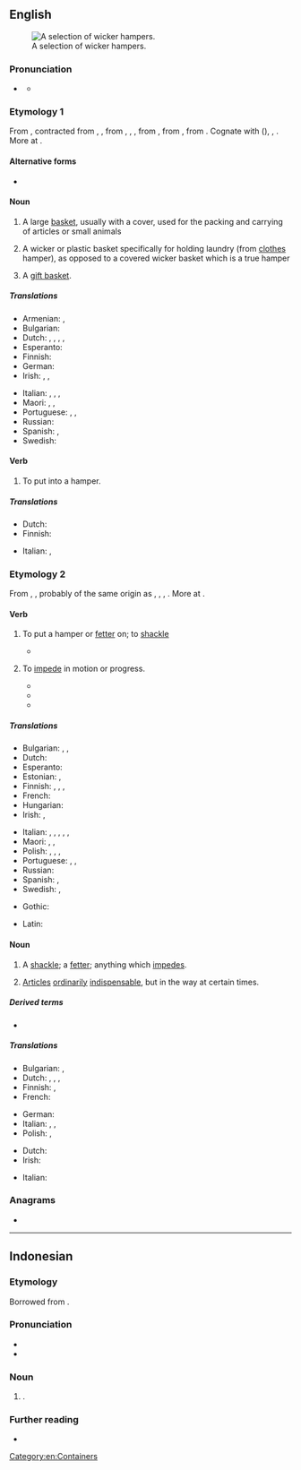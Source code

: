 ==English==
{{wikipedia}}
[[Image:Baskets Wicker.jpg|thumb|A selection of wicker hampers.]]

===Pronunciation===
* {{a|GA}} {{IPA|en|/ˈhæmpɚ/}}
** {{audio|en|LL-Q1860 (eng)-Vealhurl-hamper.wav|Audio (UK)}}

===Etymology 1===
From {{inh|en|enm|hamper}}, contracted from {{m|enm|hanaper}}, {{m|enm|hanypere}}, from {{der|en|xno|hanaper}}, {{der|en|fro|hanapier}}, {{m|fro|hanepier|t=case for holding a large goblet or cup}}, from {{m|fro|hanap|t=goblet, drinking cup}}, from {{der|en|frk|*hnapp|t=cup, bowl, basin}}, from {{der|en|gem-pro|*hnappaz|t=cup, bowl}}. Cognate with {{cog|goh|hnapf|t=cup, bowl, basin}} ({{cog|de|Napf|t=bowl}}), {{cog|nl|nap|t=cup}}, {{cog|ang|hnæpp|t=bowl}}. More at {{l|en|nap}}.

====Alternative forms====
* {{l|en|hampire}} {{qual|obsolete}}

====Noun====
{{en-noun}}

# A large [[basket]], usually with a cover, used for the packing and carrying of articles or small animals
#: {{ux|en|a '''hamper''' of wine}}
#: {{ux|en|a clothes '''hamper'''}}
#: {{ux|en|an oyster '''hamper''', which contains two bushels}}
# {{lb|en|uncommon|except in|New England}} A wicker or plastic basket specifically for holding laundry (from [[clothes]] hamper), as opposed to a covered wicker basket which is a true hamper
# {{lb|en|UK}} A [[gift basket]].

=====Translations=====
{{trans-top|large basket}}
* Armenian: {{t+|hy|զամբյուղ}}, {{t+|hy|կողով}}
* Bulgarian: {{t|bg|кошница с капак|f}}
* Dutch: {{t+|nl|korf}}, {{t+|nl|mand|m}}, {{t+|nl|pakmand|m}}, {{t|nl|sluitmand|m}}, {{t+|nl|wasmand|m}}
* Esperanto: {{t+|eo|korbo}}
* Finnish: {{t+|fi|kori}}
* German: {{t+|de|Korb|m}}
* Irish: {{t+|ga|ciseán|m}} {{qualifier|for food, full of food and drink}}, {{t|ga|ciseach|f}} {{qualifier|for food}}, {{t|ga|cis|f}} {{qualifier|full of food and drink}}
{{trans-mid}}
* Italian: {{t+|it|cesta|f}}, {{t+|it|cesto|m}}, {{t+|it|canestro|m}}, {{t+|it|paniere|m}}
* Maori: {{t|mi|whakatomo}}, {{t|mi|tokanga}} {{qualifier|for food}}, {{t|mi|whirirua}}
* Portuguese: {{t+|pt|balaio|m}}, {{t+|pt|seira|f}}, {{t+|pt|canastra|f}}
* Russian: {{t+|ru|корзи́на|f}}
* Spanish: {{t+|es|cesto|m}}, {{t+|es|cuévano|m}}
* Swedish: {{t+|sv|korg|c}}
{{trans-bottom}}

====Verb====
{{en-verb}}

# {{lb|en|transitive}} To put into a hamper.
#: {{ux|en|Competition pigeons are '''hampered''' for the truck trip to the point of release where the race back starts.}}

=====Translations=====
{{trans-top|to put into a hamper}}
* Dutch: {{t+|nl|inkorven}}
* Finnish: {{t|fi|[[panna]] [[koriin]]}}
{{trans-mid}}
* Italian: {{t+|it|ingabbiare}}, {{t+|it|rinchiudere}}
{{trans-bottom}}

===Etymology 2===
From {{inh|en|enm|hamperen}}, {{m|enm|hampren|t=to hamper, oppress}}, probably of the same origin as {{cog|en|hamble|t=to limp}}, {{cog|sco|hamp|t=to halt in walking, stutter}}, {{cog|nl|haperen|t=to falter, hesitate}}, {{cog|de|hemmen|t=to stop, hinder, check}}. More at {{l|en|hamble}}.

====Verb====
{{en-verb}}

# {{lb|en|transitive}} To put a hamper or [[fetter]] on; to [[shackle]]
#* {{RQ:L'Estrange Fables of Aesop|passage=A lion '''hampered''' in a net.}}
#: {{syn|en|ensnare|inveigle}}
# To [[impede]] in motion or progress.
#: {{syn|en|hinder|embarrass|encumber}}
#* {{quote-book|en|author={{w|Richard Blackmore}}|title=Creation: A Philosophical Poem|year=1712|passage=Engend'ring heats, these one by one unbind, Stretch their small tubes, and '''hamper'd''' nerves unwind.}}
#* {{quote-book|en|author={{w|John Tillotson}}|year=a. 1694|passage=They '''hamper''' and entangle our souls.|title=The Advantages of Religion}}
#* {{quote-journal|en|date=2020 April 8|author=Paul Stephen|title=ECML dive-under drives divergence|journal=Rail|page=44|text=NR Senior Programme Manager Adrian Elliott describes the progress to date: "The weather has played a big part in '''hampering''' the programme. We had the wettest autumn ever and a number of winter storms to contend with, [...]}}

=====Translations=====
{{trans-top|to put a hamper or fetter on; to shackle; to ensnare; to inveigle}}
* Bulgarian: {{t+|bg|препятствам}}, {{t+|bg|затруднявам}}, {{t+|bg|преча}}
* Dutch: {{t+|nl|blokkeren}}
* Esperanto: {{t+|eo|malhelpi}}
* Estonian: {{t|et|takistama}}, {{t|et|segama}}
* Finnish: {{t+|fi|kahlita}}, {{t+|fi|haitata}}, {{t+|fi|vaikeuttaa}}, {{t+|fi|estää}}
* French: {{t+|fr|entraver}}
* Hungarian: {{t+|hu|gátol}}
* Irish: {{t|ga|bac a chur ar}}, {{t|ga|srian a chur ar}}
{{trans-mid}}
* Italian: {{t+|it|impedire}}, {{t+|it|ostacolare}}, {{t+|it|ostruire}}, {{t+|it|bloccare}}, {{t+|it|sbarrare}}, {{t+|it|intralciare}}
* Maori: {{t|mi|whakakōroiroi}}, {{t|mi|whakakōpekapeka}}, {{t|mi|kaiwaenga}}
* Polish: {{t|pl|ujarzmić|pf}}, {{t+|pl|uwięzić|pf}}, {{t|pl|usidlić|pf}}, {{t|pl|spętać|pf}}
* Portuguese: {{t+|pt|impedir}}, {{t+|pt|estorvar}}, {{t+|pt|obstruir}}
* Russian: {{t+|ru|затрудня́ть}}
* Spanish: {{t+|es|estorbar}}, {{t+|es|obstaculizar}}
* Swedish: {{t+|sv|hindra}}, {{t+|sv|hämma}}
{{trans-bottom}}

{{trans-top|to impede in motion or progress}}
* Gothic: {{t|got|𐌼𐌰𐍂𐌶𐌾𐌰𐌽}}
{{trans-mid}}
* Latin: {{t|la|impediō}}
{{trans-bottom}}

====Noun====
{{en-noun}}

# A [[shackle]]; a [[fetter]]; anything which [[impede]]s.
# {{lb|en|nautical}} [[articles|Articles]] [[ordinary|ordinarily]] [[indispensable]], but in the way at certain times.

=====Derived terms=====
* {{l|en|top-hamper|t=unnecessary spars and rigging kept aloft}}

=====Translations=====
{{trans-top|anything which impedes}}
* Bulgarian: {{t+|bg|пречка|f}}, {{t+|bg|препятствие|n}}
* Dutch: {{t+|nl|hindernis}}, {{t+|nl|beletsel|n}}, {{t+|nl|obstakel|n}}, {{t+|nl|struikelblok|n}}
* Finnish: {{t+|fi|este}}, {{t+|fi|pidäke}}
* French: {{t+|fr|obstacle|m}}
{{trans-mid}}
* German: {{t+|de|Hindernis|n}}
* Italian: {{t+|it|ostacolo|m}}, {{t+|it|impedimento|m}}, {{t+|it|ingombro|m}}
* Polish: {{t+|pl|przeszkoda|f}}, {{t+|pl|zawada|f}}
{{trans-bottom}}

{{trans-top|articles ordinarily indispensable, but in the way at certain times}}
* Dutch: {{t+|nl|waarloos}}
* Irish: {{t-check|ga|amparán|m}}
{{trans-mid}}
* Italian: {{t|it|ingombro di coperta|m}}
{{trans-bottom}}

===Anagrams===
* {{anagrams|en|a=aehmpr|Perham}}

[[Category:en:Containers]]

----

==Indonesian==

===Etymology===
Borrowed from {{bor|id|en|hamper}}.

===Pronunciation===
* {{IPA|id|[ˈhampər]}}
* {{hyphenation|id|ham|pêr}}

===Noun===
{{id-noun|head=|pl=hamper-hamper}}

# {{l|en|gift}}.
#: {{syn|id|paket|parsel}}

===Further reading===
* {{R:KBBI Daring}}